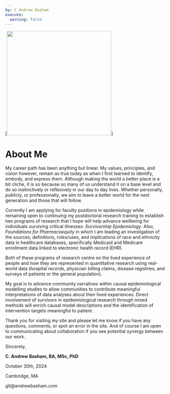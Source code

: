 ```yaml
---
by: C Andrew Basham
execute: 
  warning: false
---
```


::: {#fig-headshot}
[![](images/Basham_headshot.jpg){width="329"}]
:::

# About Me

My career path has been anything but linear. My values, principles, and vision however, remain as true today as when I first learned to identify, embody, and express them. Although making the world a better place is a bit cliche, it is so because so many of us understand it on a base level and do so instinctively or reflexively in our day to day lives. Whether personally, publicly, or professionally, we aim to leave a better world for the next generation and those that will follow.

Currently I am applying for faculty positions in epidemiology while remaining open to continuing my postdoctoral research training to establish two programs of research that I hope will help advance wellbeing for individuals surviving critical illnesses: *Survivorship Epidemiology*. Also, *Foundations for Pharmacoequity* in which I am leading an investigation of the sources, definitions, roles/uses, and implications of race and ethnicity data in healthcare databases, specifically Medicaid and Medicare enrollment data linked to electronic health record (EHR).

Both of these programs of research centre on the lived experience of people and how they are represented in quantitative research using real-world data (hospital records, physician billing claims, disease registries, and surveys of patients or the general population).

My goal is to advance community narratives within causal epidemiological modelling studies to allow communities to contribute meaningful interpretations of data analyses about their lived experiences. Direct involvement of survivors in epidemiological research through mixed methods will enrich causal model descriptions and the identification of intervention targets meaningful to patient.

Thank you for visiting my site and please let me know if you have any questions, comments, or spot an error in the site. And of course I am open to communicating about collaboration if you see potential synergy between our work.

Sincerely,

**C. Andrew Basham, BA, MSc, PhD**

October 30th, 2024

Cambridge, MA

git\@andrewbasham.com

